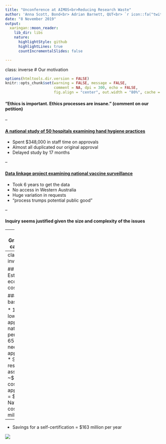 ---
title: "Unconference at AIMOS<br>Reducing Research Waste"
author: 'Anna Scott, Bond<br> Adrian Barnett, QUT<br> `r icon::fa("twitter")` <a href="https://twitter.com/aidybarnett"> @aidybarnett</a><br> `r icon::fa("paper-plane")` <a href="mailto:a.barnett@qut.edu.au">a.barnett@qut.edu.au </a><br>'
date: "8 November 2019"
output:
  xaringan::moon_reader:
    lib_dir: libs
    nature:
      highlightStyle: github
      highlightLines: true
      countIncrementalSlides: false

---
class: inverse
# Our motivation

```{r setup, include=FALSE}
options(htmltools.dir.version = FALSE)
knitr::opts_chunk$set(warning = FALSE, message = FALSE, 
                      comment = NA, dpi = 300, echo = FALSE,
                      fig.align = "center", out.width = "80%", cache = FALSE)
```

#### "Ethics is important. Ethics processes are insane." (comment on our petition)

--

#### [A national study of 50 hospitals examining hand hygiene practices](https://researchintegrityjournal.biomedcentral.com/articles/10.1186/s41073-016-0023-6)

* Spent $348,000 in staff time on approvals
* Almost all duplicated our original approval
* Delayed study by 17 months

--

#### [Data linkage project examining national vaccine surveillance](https://onlinelibrary.wiley.com/doi/full/10.1111/1753-6405.12929)

* Took 6 years to get the data
* No access in Western Australia
* Huge variation in requests
* "process trumps potential public good"

--

#### Inquiry seems justified given the size and complexity of the issues

---
## Grassroots campaign

#### Fobbed off when I wrote to minister 2 years ago

#### [Aimed to get more support](https://www.thepetitionsite.com/en-au/981/617/971/we-need-a-national-inquiry-to-streamlineimprove-research-ethics-and-governance-in-australia/)

```{r, out.width= '50%'}
knitr::include_graphics("https://raw.githubusercontent.com/agbarnett/talks/master/AIMOS/figures/petition.png")
```

---
class: inverse

## Estimated economic cost

### Costs based on:

* 14,200 low-risk applications nationally per year
* 65 days needed per application
* Salary research assistant ~$66K; cost per application = $12K
* National cost $168 million
--

* Savings for a self-certification = $163 million per year
  

![](https://media.giphy.com/media/xUA7bedqb7WksxLeb6/giphy.gif) 

